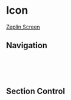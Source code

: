 
<Meta title="Design/Icons" />


# Icon  
[Zeplin Screen](zpl://screen?sid=5fbcc18d981eaa575750179a&pid=5d5408f8a0b25b9b90315aa6)
## Navigation

<br/>
<Icons icons="fullscreen"/>
<Icons icons="chevronLeft"/>
<Icons icons="arrowKeyUp"/>
<Icons icons="cancel"/>
<Icons icons="cancel"/>
<Icons icons="arrowDropUp"/>
<Icons icons="delete"/>
<Icons icons="close"/>
<Icons icons="chevronLeft"/>
<Icons icons="error"/>
<Icons icons="keyboardArrowUp"/>
<Icons icons="keyboardArrowDown"/>
<Icons icons="checkCircle"/>
	<br/>
<Icons icons="add"/>
<Icons icons="search"/>
<Icons icons="filterList"/>
<Icons icons="fullscreen"/>
<Icons icons="fullscreenExit"/>
<Icons icons="fullscreen"/>

<br/>

## Section Control
